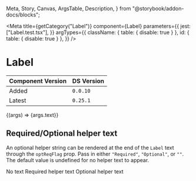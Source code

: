   Meta,
  Story,
  Canvas,
  ArgsTable,
  Description,
} from "@storybook/addon-docs/blocks";


<Meta
  title={getCategory("Label")}
  component={Label}
  parameters={{
    jest: ["Label.test.tsx"],
  }}
  argTypes={{
    className: { table: { disable: true } },
    id: { table: { disable: true } },
  }}
/>

# Label

| Component Version | DS Version |
| ----------------- | ---------- |
| Added             | `0.0.10`   |
| Latest            | `0.25.1`   |

<Description of={Label} />

<Canvas>
  <Story
    name="Label"
    args={{
      text: "A label for a villager.",
      optReqFlag: "Required",
      htmlFor: "id-of-input-element",
    }}
    argTypes={{
      optReqFlag: {
        control: {
          type: "select",
        },
        options: ["Required", "Optional", ""],
      },
    }}
  >
    {(args) => <Label {...args}>{args.text}</Label>}
  </Story>
</Canvas>

<ArgsTable story="Label" />

## Required/Optional helper text

An optional helper string can be rendered at the end of the `Label` text through
the `optReqFlag` prop. Pass in either `"Required"`, `"Optional"`, or `""`. The
default value is undefined for no helper text to appear.

<Canvas>
  <Story name="Required/Optional helper text">
    <Box width="300px">
      <Label htmlFor="some-id1" optReqFlag="">
        No text
      </Label>
      <Label htmlFor="some-id2" optReqFlag="Required">
        Required helper text
      </Label>
      <Label htmlFor="some-id3" optReqFlag="Optional">
        Optional helper text
      </Label>
    </Box>
  </Story>
</Canvas>
